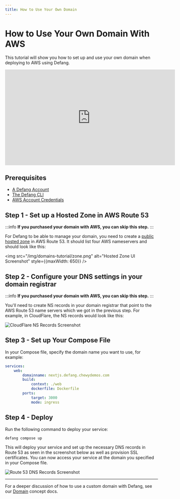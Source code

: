 ```yaml
---
title: How to Use Your Own Domain
---
```


# How to Use Your Own Domain With AWS

This tutorial will show you how to set up and use your own domain when deploying to AWS using Defang.

<iframe width="560" height="315" src="https://www.youtube.com/embed/n4RlMpsdTbs?si=_Ru6tobSbi9LT4Q1" title="YouTube video player" frameborder="0" allow="accelerometer; autoplay; clipboard-write; encrypted-media; gyroscope; picture-in-picture; web-share" referrerpolicy="strict-origin-when-cross-origin" allowfullscreen></iframe>

## Prerequisites

* [A Defang Account](/docs/concepts/authentication)
* [The Defang CLI](/docs/getting-started#install-the-defang-cli)
* [AWS Account Credentials](https://docs.aws.amazon.com/cli/latest/userguide/cli-chap-authentication.html)

## Step 1 - Set up a Hosted Zone in AWS Route 53

:::info
**If you purchased your domain with AWS, you can skip this step.**
:::

For Defang to be able to manage your domain, you need to create a [public hosted zone](https://docs.aws.amazon.com/Route53/latest/DeveloperGuide/CreatingHostedZone.html) in AWS Route 53. It should list four AWS nameservers and should look like this:

<img src="/img/domains-tutorial/zone.png" alt="Hosted Zone UI Screenshot" style={{maxWidth: 650}} />

## Step 2 - Configure your DNS settings in your domain registrar

:::info
**If you purchased your domain with AWS, you can skip this step.**
:::

You'll need to create NS records in your domain registrar that point to the AWS Route 53 name servers which we got in the previous step. For example, in CloudFlare, the NS records would look like this:

![CloudFlare NS Records Screenshot](/img/domains-tutorial/ns-records.png)


## Step 3 - Set up Your Compose File
In your Compose file, specify the domain name you want to use, for example:

```yaml
services:
    web:
        domainname: nextjs.defang.chewydemos.com
        build:
            context: ./web
            dockerfile: Dockerfile
        ports:
            target: 3000
            mode: ingress
```


## Step 4 - Deploy
Run the following command to deploy your service:
```bash
defang compose up
```

This will deploy your service and set up the necessary DNS records in Route 53 as seen in the screenshot below as well as provision SSL certificates. You can now access your service at the domain you specified in your Compose file.

<img src="/img/domains-tutorial/route53-records.png" alt="Route 53 DNS Records Screenshot" />

***

For a deeper discussion of how to use a custom domain with Defang, see our [Domain](/docs/concepts/domains) concept docs.
